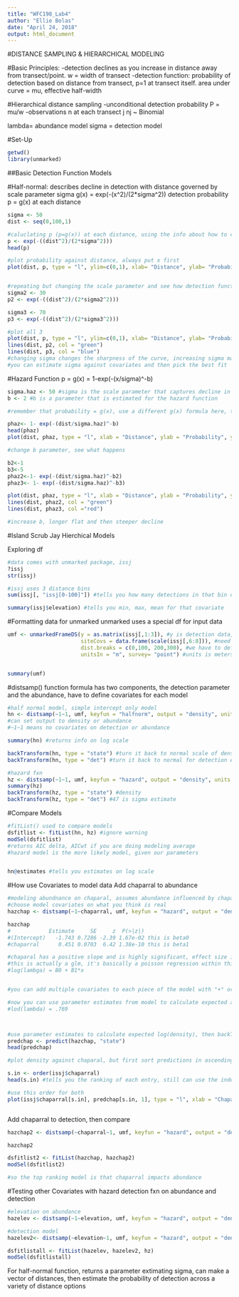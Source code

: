 ```yaml
---
title: "WFC198_Lab4"
author: "Ellie Bolas"
date: "April 24, 2018"
output: html_document
---
```


#DISTANCE SAMPLING & HIERARCHICAL MODELING



#Basic Principles:
-detection declines as you increase in distance away from transect/point. w = width of transect
-detection function: probability of detection based on distance from transect, p=1 at transect itself. area under curve = mu, effective half-width

#Hierarchical distance sampling
-unconditional detection probability
P = mu/w
-observations n at each transect j
nj ~ Binomial 

lambda= abundance model
sigma = detection model

#Set-Up
```r
getwd()
library(unmarked)
```


##Basic Detection Function Models

#Half-normal: describes decline in detection with distance governed by scale parameter sigma
g(x) = exp(-(x^2)/(2*sigma^2))
detection probability p = g(x) at each distance
```r
sigma <- 50
dist <- seq(0,100,1)

#caluclating p (p=g(x)) at each distance, using the info about how to calculate g(x)
p <- exp(-((dist^2)/(2*sigma^2)))
head(p)

#plot probability against distance, always put x first
plot(dist, p, type = "l", ylim=c(0,1), xlab= "Distance", ylab= "Probability")


#repeating but changing the scale parameter and see how detection function changes
sigma2 <- 30
p2 <- exp(-((dist^2)/(2*sigma2^2)))

sigma3 <- 70
p3 <- exp(-((dist^2)/(2*sigma3^2)))

#plot all 3
plot(dist, p, type = "l", ylim=c(0,1), xlab= "Distance", ylab= "Probability")
lines(dist, p2, col = "green")
lines(dist, p3, col = "blue")
#changing sigma changes the sharpness of the curve, increasing sigma makes it flatter
#you can estimate sigma against covariates and then pick the best fit

```

#Hazard Function
p = g(x) = 1-exp(-(x/sigma)^-b)
```r
sigma.haz <- 50 #sigma is the scale parameter that captures decline in detection with distance
b <- 2 #b is a parameter that is estimated for the hazard function

#remember that probability = g(x), use a different g(x) formula here, the one for hazard functions

phaz<- 1- exp(-(dist/sigma.haz)^-b)
head(phaz)
plot(dist, phaz, type = "l", xlab = "Distance", ylab = "Probability", ylim= c(0,1))

#change b parameter, see what happens

b2<-1
b3<-5
phaz2<-1- exp(-(dist/sigma.haz)^-b2)
phaz3<- 1- exp(-(dist/sigma.haz)^-b3)

plot(dist, phaz, type = "l", xlab = "Distance", ylab = "Probability", ylim= c(0,1))
lines(dist, phaz2, col = "green")
lines(dist, phaz3, col ="red")

#increase b, longer flat and then steeper decline

```


#Island Scrub Jay Hierchical Models

Exploring df
```r
#data comes with unmarked package, issj
?issj
str(issj)

#issj uses 3 distance bins
sum(issj[, "issj[0-100]"]) #tells you how many detections in that bin distance, subestting just that column from the df

summary(issj$elevation) #tells you min, max, mean for that covariate

```

#Formatting data for unmarked
unmarked uses a special df for input data
```r

umf <- unmarkedFrameDS(y = as.matrix(issj[,1:3]), #y is detection data, specified that for issj, we want the first 3 columns from the original data frame, when you lead with a comma in front of the columns, that means all rows in the following columns
                       siteCovs = data.frame(scale(issj[,6:8])), #need to give site covariates which are in columns 6-8 (elevation, ahparral, and forest)
                       dist.breaks = c(0,100, 200,300), #we have to define what the bins of our discrete distances are, which the data tell us
                       unitsIn = "m", survey= "point") #units is meters, survey is that we have a survey point (compared to transect)


summary(umf)
```

#distsamp() function
formula has two components, the detection parameter and the abundance, have to define covariates for each model
```r

#half normal model, simple intercept only model
hn <- distsamp(~1~1, umf, keyfun = "halfnorm", output = "density", units = "ha")
#can set output to density or abundance
#~1~1 means no covariates on detection or abundance

summary(hn) #returns info on log scale

backTransform(hn, type = "state") #turn it back to normal scale of density estimates, animals per hectare
backTransform(hn, type = "det") #turn it back to normal for detection estimates, returns the sigma estimate that shapes the function given the data for the half normal detection fxn

#hazard fxn
hz <- distsamp(~1~1, umf, keyfun = "hazard", output = "density", units = "ha")
summary(hz)
backTransform(hz, type = "state") #density
backTransform(hz, type = "det") #47 is sigma estimate

```


#Compare Models
```r
#fitList() used to compare models
dsfitlist <- fitList(hn, hz) #ignore warning
modSel(dsfitlist)
#returns AIC delta, AICwt if you are doing modeling average
#hazard model is the more likely model, given our parameters


hn@estimates #tells you estimates on log scale
```

#How use Covariates to model data
Add chaparral to abundance
```r
#modeling abundnance on chaparal, assumes abundance influenced by chaparal, but not detection
#choose model covariates on what you think is real
hazchap <- distsamp(~1~chaparral, umf, keyfun = "hazard", output = "density", unitsOut = "ha")

hazchap
#            Estimate     SE     z  P(>|z|)
#(Intercept)   -1.743 0.7286 -2.39 1.67e-02 this is beta0
#chaparral      0.451 0.0703  6.42 1.38e-10 this is beta1 

#chaparal has a positive slope and is highly significant, effect size is .45 (on log scale), there will be a unit increase in jays
#this is actually a glm, it's basically a poisson regression within this framework
#log(lambga) = B0 + B1*x


#you can add multiple covariates to each piece of the model with "+" or "*" for an interaction term, i.e. hazchap <- distsamp(~1~chaparral + elevation, umf, keyfun = "hazard", output = "density", unitsOut = "ha")

#now you can use parameter estimates from model to calculate expected abundance for different values of chaparral cover
#lod(lambda) = .769



#use parameter estimates to calculate expected log(density), then backTransform
predchap <- predict(hazchap, "state")
head(predchap)

#plot density against chaparal, but first sort predictions in ascending order

s.in <- order(issj$chaparral)
head(s.in) #tells you the ranking of each entry, still can use the index of orders

#use this order for both
plot(issj$chaparral[s.in], predchap[s.in, 1], type = "l", xlab = "Chaparral", ylab = "Exp. Abundance") #need this to help make lengths the same



```


Add chaparral to detection, then compare
```r

hazchap2 <- distsamp(~chaparral~1, umf, keyfun = "hazard", output = "density", unitsOut = "ha") #intercept only for abundance

hazchap2

dsfitlist2 <- fitList(hazchap, hazchap2)
modSel(dsfitlist2)

#so the top ranking model is that chaparral impacts abundance

```


#Testing other Covariates with hazard detection fxn on abundance and detection
```r
#elevation on abundance
hazelev <- distsamp(~1~elevation, umf, keyfun = "hazard", output = "density", unitsOut = "ha") #poisson regression on density, elevation covariate has no affect on animals abundance, parameters are not significant

#detection model
hazelev2<- distsamp(~elevation~1, umf, keyfun = "hazard", output = "density", unitsOut = "ha") #here modeling sigma based on elevation

dsfitlistall <- fitList(hazelev, hazelev2, hz)
modSel(dsfitlistall)

```


For half-normal function, returns a parameter extimating sigma, can make a vector of distances, then estimate the probability of detection across a variety of distance options

